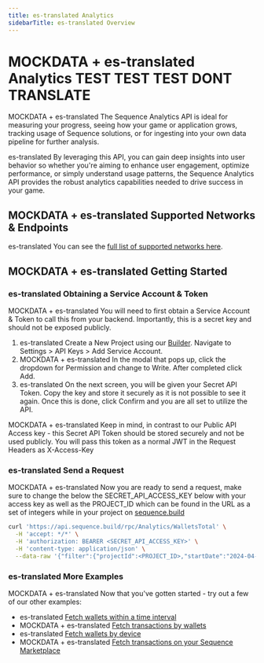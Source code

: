 ```yaml
---
title: es-translated Analytics
sidebarTitle: es-translated Overview
---
```


# MOCKDATA + es-translated Analytics TEST TEST TEST DONT TRANSLATE
MOCKDATA + es-translated The Sequence Analytics API is ideal for measuring your progress, seeing how your game or application grows, tracking usage of Sequence solutions, or for ingesting into your own data pipeline for further analysis.

es-translated By leveraging this API, you can gain deep insights into user behavior so whether you're aiming to enhance user engagement, optimize performance, or simply understand usage patterns, the Sequence Analytics API provides the robust analytics capabilities needed to drive success in your game.

## MOCKDATA + es-translated Supported Networks & Endpoints
es-translated You can see the [full list of supported networks here](https://status.sequence.info).

## MOCKDATA + es-translated Getting Started

### es-translated Obtaining a Service Account & Token
MOCKDATA + es-translated You will need to first obtain a Service Account & Token to call this from your backend. Importantly, this is a secret key and should not be exposed publicly.
1. es-translated Create a New Project using our [Builder](https://sequence.build). Navigate to Settings > API Keys > Add Service Account.
2. MOCKDATA + es-translated In the modal that pops up, click the dropdown for Permission and change to Write. After completed click Add.
3. es-translated On the next screen, you will be given your Secret API Token. Copy the key and store it securely as it is not possible to see it again. Once this is done, click Confirm and you are all set to utilize the API.

MOCKDATA + es-translated Keep in mind, in contrast to our Public API Access key - this Secret API Token should be stored securely and not be used publicly. You will pass this token as a normal JWT in the Request Headers as X-Access-Key

### es-translated Send a Request
MOCKDATA + es-translated Now you are ready to send a request, make sure to change the below the SECRET\_API\_ACCESS\_KEY below with your access key as well as the PROJECT\_ID which can be found in the URL as a set of integers while in your project on [sequence.build](https://sequence.build)

```sh cURL
curl 'https://api.sequence.build/rpc/Analytics/WalletsTotal' \
  -H 'accept: */*' \
  -H 'authorization: BEARER <SECRET_API_ACCESS_KEY>' \
  -H 'content-type: application/json' \
  --data-raw '{"filter":{"projectId":<PROJECT_ID>,"startDate":"2024-04-23","endDate":"2024-05-23"}}'
```

### es-translated More Examples
MOCKDATA + es-translated Now that you've gotten started - try out a few of our other examples:
- es-translated [Fetch wallets within a time interval](/api-references/analytics/examples/wallets#fetch-wallets-for-a-time-interval-for-a-project-id)
- MOCKDATA + es-translated [Fetch transactions by wallets](/api-references/analytics/examples/wallets#fetch-transactions-by-wallets)
- es-translated [Fetch wallets by device](/api-references/analytics/examples/wallets#fetch-wallets-by-device)
- MOCKDATA + es-translated [Fetch transactions on your Sequence Marketplace](/api-references/analytics/examples/marketplace#fetch-transactions-on-your-marketplace)